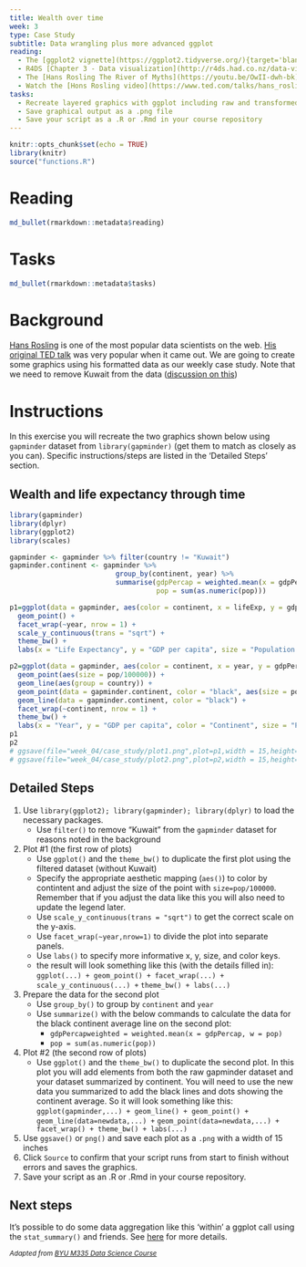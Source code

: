 ```yaml
---
title: Wealth over time
week: 3
type: Case Study
subtitle: Data wrangling plus more advanced ggplot
reading:
  - The [ggplot2 vignette](https://ggplot2.tidyverse.org/){target='blank'}
  - R4DS [Chapter 3 - Data visualization](http://r4ds.had.co.nz/data-visualisation.html){target='blank'}
  - The [Hans Rosling The River of Myths](https://youtu.be/OwII-dwh-bk){target='blank'}
  - Watch the [Hons Rosling video](https://www.ted.com/talks/hans_rosling_shows_the_best_stats_you_ve_ever_seen){target="blank"}
tasks:
  - Recreate layered graphics with ggplot including raw and transformed data
  - Save graphical output as a .png file
  - Save your script as a .R or .Rmd in your course repository
---
```


```r
knitr::opts_chunk$set(echo = TRUE)
library(knitr)
source("functions.R")
```


# Reading

```r
md_bullet(rmarkdown::metadata$reading)
```

# Tasks

```r
md_bullet(rmarkdown::metadata$tasks)
```


# Background

[Hans Rosling](http://www.gapminder.org/news/sad-to-announce-hans-rosling-passed-away-this-morning/){target="blank"} is one of the most popular data scientists on the web. [His original TED talk](https://www.ted.com/talks/hans_rosling_shows_the_best_stats_you_ve_ever_seen){target="blank"} was very popular when it came out.  We are going to create some graphics using his formatted data as our weekly case study. Note that we need to remove Kuwait from the data ([discussion on this](https://github.com/jennybc/gapminder/issues/9){target="blank"})

# Instructions

In this exercise you will recreate the two graphics shown below using `gapminder` dataset from `library(gapminder)` (get them to match as closely as you can). Specific instructions/steps are listed in the 'Detailed Steps' section.

## Wealth and life expectancy through time

```r
library(gapminder)
library(dplyr)
library(ggplot2)
library(scales)

gapminder <- gapminder %>% filter(country != "Kuwait")
gapminder.continent <- gapminder %>% 
                          group_by(continent, year) %>% 
                          summarise(gdpPercap = weighted.mean(x = gdpPercap, w = pop), 
                                    pop = sum(as.numeric(pop)))

p1=ggplot(data = gapminder, aes(color = continent, x = lifeExp, y = gdpPercap, size = pop/100000)) + 
  geom_point() + 
  facet_wrap(~year, nrow = 1) + 
  scale_y_continuous(trans = "sqrt") +
  theme_bw() + 
  labs(x = "Life Expectancy", y = "GDP per capita", size = "Population (100k)", color = "continent")

p2=ggplot(data = gapminder, aes(color = continent, x = year, y = gdpPercap)) + 
  geom_point(aes(size = pop/100000)) + 
  geom_line(aes(group = country)) +
  geom_point(data = gapminder.continent, color = "black", aes(size = pop/100000)) +
  geom_line(data = gapminder.continent, color = "black") +
  facet_wrap(~continent, nrow = 1) +
  theme_bw() + 
  labs(x = "Year", y = "GDP per capita", color = "Continent", size = "Population (100k)")
p1
p2
# ggsave(file="week_04/case_study/plot1.png",plot=p1,width = 15,height=8)
# ggsave(file="week_04/case_study/plot2.png",plot=p2,width = 15,height=8)
```

## Detailed Steps

1. Use `library(ggplot2); library(gapminder); library(dplyr)` to load the necessary packages.
      * Use `filter()` to remove "Kuwait" from the `gapminder` dataset for reasons noted in the background
2. Plot #1 (the first row of plots) 
      * Use `ggplot()` and the `theme_bw()` to duplicate the first plot using the filtered dataset (without Kuwait)
      * Specify the appropriate aesthetic mapping (`aes()`) to color by contintent and adjust the size of the point with `size=pop/100000`.  Remember that if you adjust the data like this you will also need to update the legend later.
      * Use  `scale_y_continuous(trans = "sqrt")` to get the correct scale on the y-axis.
      * Use `facet_wrap(~year,nrow=1)` to divide the plot into separate panels.
      * Use `labs()` to specify more informative x, y, size, and color keys.  
      * the result will look something like this (with the details filled in):
   `ggplot(...) + geom_point() + facet_wrap(...) + scale_y_continuous(...) + ` `theme_bw() + labs(...)`
3. Prepare the data for the second plot
      * Use `group_by()` to group by `continent` and `year`
      * Use `summarize()` with the below commands to calculate the data for the black continent average line on the second plot:
         * `gdpPercapweighted = weighted.mean(x = gdpPercap, w = pop)`
         * `pop = sum(as.numeric(pop))` 
4. Plot #2 (the second row of plots) 
      * Use `ggplot()` and the `theme_bw()` to duplicate the second plot. In this plot you will add elements from both the raw gapminder dataset and your dataset summarized by continent. You will need to use the new data you summarized to add the black lines and dots showing the continent average. So it will look something like this:
     ` ggplot(gapminder,...) + geom_line() + geom_point() + geom_line(data=newdata,...) + ` `geom_point(data=newdata,...) + facet_wrap() + theme_bw() + labs(...)`
5. Use `ggsave()` or `png()` and save each plot as a `.png` with a width of 15 inches
6. Click `Source` to confirm that your script runs from start to finish without errors and saves the graphics.
7. Save your script as an .R or .Rmd in your course repository.

## Next steps

It's possible to do some data aggregation like this 'within' a ggplot call using the `stat_summary()` and friends.  See [here](https://ggplot2.tidyverse.org/reference/stat_summary.html) for more details.


<i> <small> Adapted from [BYU M335 Data Science Course](https://byuistats.github.io/M335) </small> </i>